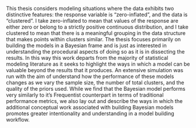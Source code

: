 This thesis considers modeling situations where the data exhibits two distinctive features: the response variable is "zero-inflated", and the data is "clustered". I take zero-inflated to mean that values of the response are either zero or belong to a strictly positive continuous distribution, and I take clustered to mean that there is a meaningful grouping in the data structure that makes points within clusters similar. The thesis focuses primarily on building the models in a Bayesian frame and is just as interested in understanding the procedural aspects of doing so as it is in dissecting the results. In this way this work departs from the majority of statistical modeling literature as it seeks to highlight the ways in which a model can be valuable beyond the results that it produces. An extensive simulation was run with the aim of understand how the performance of these models changes as we vary the sample size, the number of total clusters, and the quality of the priors used. While we find that the Bayesian model performs very similarly to it's Frequentist counterpart in terms of traditional performance metrics, we also lay out and describe the ways in which the additional conceptual work associated with building Bayesian models promotes greater intentionality and understanding in a model building workflow.
